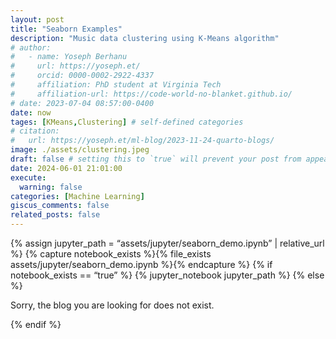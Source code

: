 ```yaml
---
layout: post
title: "Seaborn Examples"
description: "Music data clustering using K-Means algorithm"
# author:
#   - name: Yoseph Berhanu
#     url: https://yoseph.et/
#     orcid: 0000-0002-2922-4337
#     affiliation: PhD student at Virginia Tech
#     affiliation-url: https://code-world-no-blanket.github.io/
# date: 2023-07-04 08:57:00-0400
date: now
tages: [KMeans,Clustering] # self-defined categories
# citation: 
#   url: https://yoseph.et/ml-blog/2023-11-24-quarto-blogs/ 
image: ./assets/clustering.jpeg
draft: false # setting this to `true` will prevent your post from appearing on your listing page until you're ready!
date: 2024-06-01 21:01:00
execute: 
  warning: false
categories: [Machine Learning]
giscus_comments: false
related_posts: false
---
```

{% assign jupyter_path = "assets/jupyter/seaborn_demo.ipynb" | relative_url %}
{% capture notebook_exists %}{% file_exists assets/jupyter/seaborn_demo.ipynb %}{% endcapture %}
{% if notebook_exists == "true" %}
{% jupyter_notebook jupyter_path %}
{% else %}

<p>Sorry, the blog you are looking for does not exist.</p>
{% endif %}

